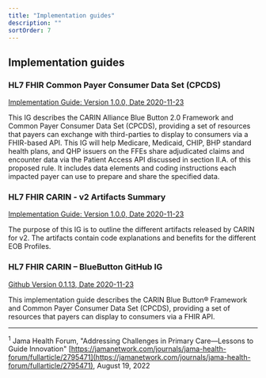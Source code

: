 ```yaml
---
title: "Implementation guides"
description: ""
sortOrder: 7
---
```


## Implementation guides

### HL7 FHIR Common Payer Consumer Data Set (CPCDS)

[Implementation Guide: Version 1.0.0, Date 2020-11-23](http://hl7.org/fhir/us/carin-bb/)


This IG describes the CARIN Alliance Blue Button 2.0 Framework and Common Payer Consumer Data Set (CPCDS), providing a set of resources that payers can exchange with third-parties to display to consumers via a FHIR-based API. This IG will help Medicare, Medicaid, CHIP, BHP standard health plans, and QHP issuers on the FFEs share adjudicated claims and encounter data via the Patient Access API discussed in section II.A. of this proposed rule. It includes data elements and coding instructions each impacted payer can use to prepare and share the specified data.

### HL7 FHIR CARIN - v2 Artifacts Summary

[Implementation Guide: Version 1.0.0, Date 2020-11-23](https://build.fhir.org/ig/HL7/carin-bb/artifacts.html#4)

The purpose of this IG is to outline the different artifacts released by CARIN for v2. The artifacts contain code explanations and benefits for the different EOB Profiles.

### HL7 FHIR CARIN – BlueButton GitHub IG
 
[Github Version 0.1.13, Date 2020-11-23
](https://github.com/HL7/carin-bb/) 

This implementation guide describes the CARIN Blue Button® Framework and Common Payer Consumer Data Set (CPCDS), providing a set of resources that payers can display to consumers via a FHIR API.

---

 <a id="footnote-1"></a><sup>1</sup> Jama Health Forum, "Addressing Challenges in Primary Care—Lessons to Guide Innovation" [https://jamanetwork.com/journals/jama-health-forum/fullarticle/2795471](https://jamanetwork.com/journals/jama-health-forum/fullarticle/2795471), August 19, 2022
